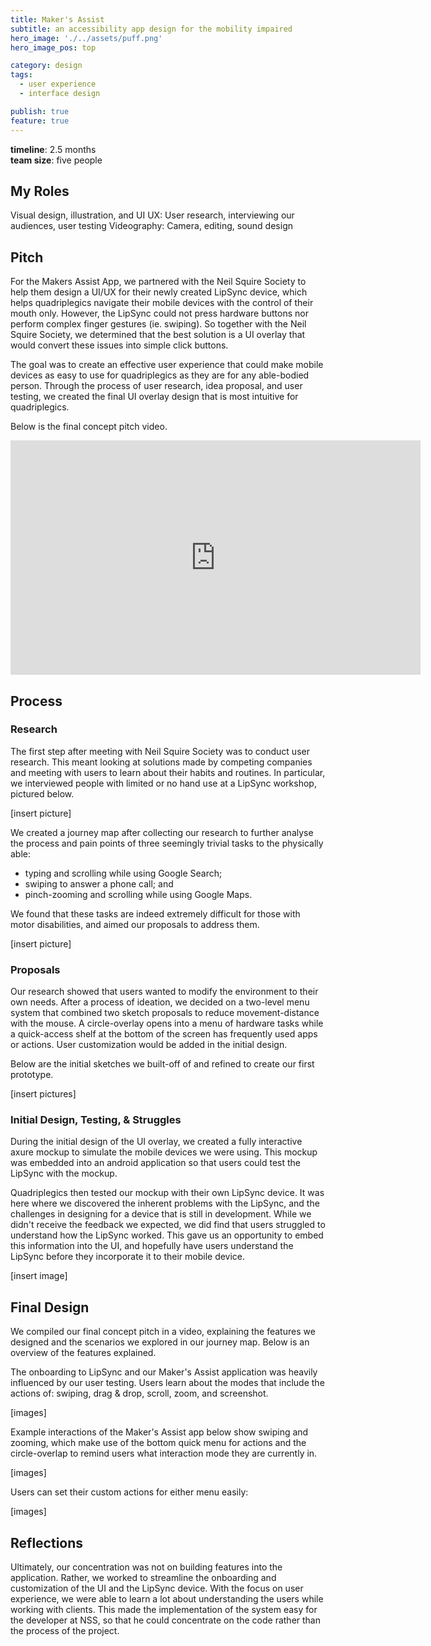 ```yaml
---
title: Maker's Assist
subtitle: an accessibility app design for the mobility impaired
hero_image: './../assets/puff.png'
hero_image_pos: top

category: design
tags:
  - user experience
  - interface design

publish: true
feature: true
---
```


**timeline**: 2.5 months  
**team size**: five people

## My Roles

Visual design, illustration, and UI
UX: User research, interviewing our audiences, user testing
Videography: Camera, editing, sound design


## Pitch

For the Makers Assist App, we partnered with the Neil Squire Society to help them design a UI/UX for their newly created LipSync device, which helps quadriplegics navigate their mobile devices with the control of their mouth only. However, the LipSync could not press hardware buttons nor perform complex finger gestures (ie. swiping). So together with the Neil Squire Society, we determined that the best solution is a UI overlay that would convert these issues into simple click buttons.

The goal was to create an effective user experience that could make mobile devices as easy to use for quadriplegics as they are for any able-bodied person. Through the process of user research, idea proposal, and user testing, we created the final UI overlay design that is most intuitive for quadriplegics.

Below is the final concept pitch video.

<iframe title="vimeo-player" src="https://player.vimeo.com/video/211353188" width="656" height="375" frameborder="0" allowfullscreen></iframe>


## Process

### Research

The first step after meeting with Neil Squire Society was to conduct user research. This meant looking at solutions made by competing companies and meeting with users to learn about their habits and routines. In particular, we interviewed people with limited or no hand use at a LipSync workshop, pictured below.

[insert picture]

We created a journey map after collecting our research to further analyse the process and pain points of three seemingly trivial tasks to the physically able: 

* typing and scrolling while using Google Search;  
* swiping to answer a phone call; and  
* pinch-zooming and scrolling while using Google Maps.  

We found that these tasks are indeed extremely difficult for those with motor disabilities, and aimed our proposals to address them.

[insert picture]


### Proposals

Our research showed that users wanted to modify the environment to their own needs. After a process of ideation, we decided on a two-level menu system that combined two sketch proposals to reduce movement-distance with the mouse. A circle-overlay opens into a menu of hardware tasks while a quick-access shelf at the bottom of the screen has frequently used apps or actions. User customization would be added in the initial design.

Below are the initial sketches we built-off of and refined to create our first prototype.

[insert pictures]


### Initial Design, Testing, & Struggles

During the initial design of the UI overlay, we created a fully interactive axure mockup to simulate the mobile devices we were using. This mockup was embedded into an android application so that users could test the LipSync with the mockup.

Quadriplegics then tested our mockup with their own LipSync device. It was here where we discovered the inherent problems with the LipSync, and the challenges in designing for a device that is still in development. While we didn't receive the feedback we expected, we did find that users struggled to understand how the LipSync worked. This gave us an opportunity to embed this information into the UI, and hopefully have users understand the LipSync before they incorporate it to their mobile device.

[insert image]


## Final Design

We compiled our final concept pitch in a video, explaining the features we designed and the scenarios we explored in our journey map. Below is an overview of the features explained.

The onboarding to LipSync and our Maker's Assist application was heavily influenced by our user testing. Users learn about the modes that include the actions of: swiping, drag & drop, scroll, zoom, and screenshot.

[images]

Example interactions of the Maker's Assist app below show swiping and zooming, which make use of the bottom quick menu for actions and the circle-overlap to remind users what interaction mode they are currently in.

[images]

Users can set their custom actions for either menu easily:

[images]


## Reflections

Ultimately, our concentration was not on building features into the application. Rather, we worked to streamline the onboarding and customization of the UI and the LipSync device. With the focus on user experience, we were able to learn a lot about understanding the users while working with clients. This made the implementation of the system easy for the developer at NSS, so that he could concentrate on the code rather than the process of the project.